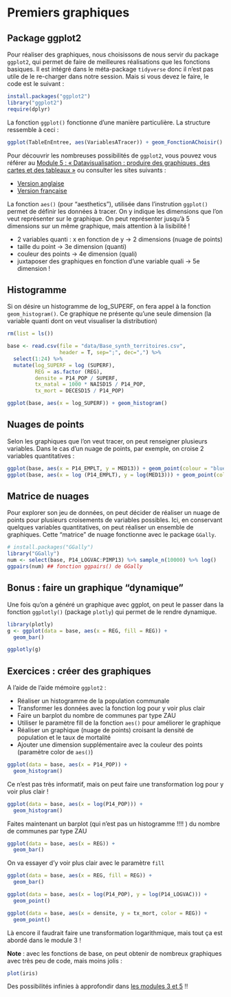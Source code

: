 # Premiers graphiques

## Package ggplot2
Pour réaliser des graphiques, nous choisissons de nous servir du package `ggplot2`, qui permet de faire de meilleures réalisations que les fonctions basiques. Il est intégré dans le méta-package `tidyverse` donc il n'est pas utile de le re-charger dans notre session. Mais si vous devez le faire, le code est le suivant :

```r
install.packages("ggplot2")
library("ggplot2")
require(dplyr)
```

La fonction `ggplot()` fonctionne d'une manière particulière. La structure ressemble à ceci :

```r
ggplot(TableEnEntree, aes(VariablesATracer)) + geom_FonctionAChoisir()
```

Pour découvrir les nombreuses possibilités de `ggplot2`, vous pouvez vous référer au [Module 5 : « Datavisualisation : produire des graphiques, des cartes et des tableaux »](https://rawgit.com/MTES-MCT/parcours-r/master/Supports_formations/m5_valorisation_des_donnees/_book/index.html) ou consulter les sites suivants :

- [Version anglaise](http://www.sthda.com/english/wiki/ggplot2-barplots-quick-start-guide-r-software-and-data-visualization)
- [Version française](http://www.sthda.com/french/wiki/ggplot2)

La fonction `aes()` (pour "aesthetics"), utilisée dans l'instrution `ggplot()` permet de définir les données à tracer. On y indique les dimensions que l'on veut représenter sur le graphique. On peut représenter jusqu'à 5 dimensions sur un même graphique, mais attention à la lisibilité !

- 2 variables quanti : x en fonction de y $\rightarrow$ 2 dimensions (nuage de points)
- taille du point $\rightarrow$ 3e dimension (quanti)
- couleur des points $\rightarrow$ 4e dimension (quali)
- juxtaposer des graphiques en fonction d'une variable quali $\rightarrow$ 5e dimension !

## Histogramme
Si on désire un histogramme de log_SUPERF, on fera appel à la fonction `geom_histogram()`. Ce graphique ne présente qu'une seule dimension (la variable quanti dont on veut visualiser la distribution)

```r
rm(list = ls())

base <- read.csv(file = "data/Base_synth_territoires.csv",
                 header = T, sep=";", dec=",") %>% 
  select(1:24) %>% 
  mutate(log_SUPERF = log (SUPERF),
         REG = as.factor (REG),
         densite = P14_POP / SUPERF,
         tx_natal = 1000 * NAISD15 / P14_POP,
         tx_mort = DECESD15 / P14_POP)

ggplot(base, aes(x = log_SUPERF)) + geom_histogram()
```

## Nuages de points

Selon les graphiques que l'on veut tracer, on peut renseigner plusieurs variables. Dans le cas d'un nuage de points, par exemple, on croise 2 variables quantitatives :

```r
ggplot(base, aes(x = P14_EMPLT, y = MED13)) + geom_point(colour = "blue")
ggplot(base, aes(x = log (P14_EMPLT), y = log(MED13))) + geom_point(colour = "blue")
```


## Matrice de nuages

Pour explorer son jeu de données, on peut décider de réaliser un nuage de points pour plusieurs croisements de variables possibles. Ici, en conservant quelques variables quantitatives, on peut réaliser un ensemble de graphiques. Cette "matrice" de nuage fonctionne avec le package `GGally`. 

```r
# install.packages("GGally")
library("GGally") 
num <- select(base, P14_LOGVAC:PIMP13) %>% sample_n(10000) %>% log() 
ggpairs(num) ## fonction ggpairs() de GGally
```

## Bonus : faire un graphique "dynamique"

Une fois qu'on a généré un graphique avec ggplot, on peut le passer dans la fonction `ggplotly()` (package `plotly`) qui permet de le rendre dynamique. 

```r
library(plotly)
g <- ggplot(data = base, aes(x = REG, fill = REG)) +
  geom_bar()

ggplotly(g)

```

## Exercices : créer des graphiques

A l'aide de l'aide mémoire `ggplot2` :

- Réaliser un histogramme de la population communale
- Transformer les données avec la fonction log pour y voir plus clair
- Faire un barplot du nombre de communes par type ZAU
- Utiliser le paramètre fill de la fonction `aes()` pour améliorer le graphique
- Réaliser un graphique (nuage de points) croisant la densité de population et le taux de mortalité
- Ajouter une dimension supplémentaire avec la couleur des points (paramètre color de `aes()`)

```r
ggplot(data = base, aes(x = P14_POP)) +
  geom_histogram()
```

Ce n'est pas très informatif, mais on peut faire une transformation log pour y voir plus clair !

```r
ggplot(data = base, aes(x = log(P14_POP))) +
  geom_histogram()
```

Faites maintenant un barplot (qui n'est pas un histogramme !!!! ) du nombre de communes par type ZAU

```r
ggplot(data = base, aes(x = REG)) +
  geom_bar()
```

On va essayer d'y voir plus clair avec le paramètre `fill`

```r
ggplot(data = base, aes(x = REG, fill = REG)) +
  geom_bar()
```


```r
ggplot(data = base, aes(x = log(P14_POP), y = log(P14_LOGVAC))) +
  geom_point()
```

```r
ggplot(data = base, aes(x = densite, y = tx_mort, color = REG)) +
  geom_point()
```

Là encore il faudrait faire une transformation logarithmique, mais tout ça est abordé dans le module 3 !

**Note** : avec les fonctions de base, on peut obtenir de nombreux graphiques avec très peu de code, mais moins jolis :

```r
plot(iris)
```

Des possibilités infinies à approfondir dans [les modules 3 et 5](https://mtes-mct.github.io/parcours-r/) !!
